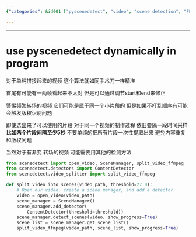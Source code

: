 ```yaml
---
{"categories": &id001 ["pyscenedetect", "video", "scene detection", "FFmpeg", "splicing", "video gradients", "code snippet"], "category": "Video Editing", "date": "2023-12-22 23:52:59", "description": "The pydantic schema can be used to describe a class in Python. In this case, the `Description` class is defined as a base model. The summary provided describes the purpose and functionality of the `pyscenedetect` library, which assists with dynamically detecting scenes in videos while accounting for possible issues like splicing and video gradients. A code snippet demonstrating how to use this library and FFmpeg to identify and segment a video into scenes is also provided.", "tags": *id001, "title": "use pyscenedetect dynamically in program"}

---
```


------

# use pyscenedetect dynamically in program

对于单纯拼接起来的视频 这个算法就如同手术刀一样精准

首尾有可能有一两帧看起来不太对 但是可以通过调节start和end来修正

警惕频繁转场的视频 它们可能是属于同一个小片段的 但是如果不打乱顺序有可能会触发版权识别问题

即使选出来了可以使用的片段 对于同一个视频的制作过程 依旧要隔一段时间采样 **比如两个片段间隔至少5秒** 不要单纯的把所有片段一次性提取出来 避免内容重复和版权问题

当然对于有渐变 转场的视频 可能需要用其他的检测方法

```python
from scenedetect import open_video, SceneManager, split_video_ffmpeg
from scenedetect.detectors import ContentDetector
from scenedetect.video_splitter import split_video_ffmpeg

def split_video_into_scenes(video_path, threshold=27.0):
    # Open our video, create a scene manager, and add a detector.
    video = open_video(video_path)
    scene_manager = SceneManager()
    scene_manager.add_detector(
        ContentDetector(threshold=threshold))
    scene_manager.detect_scenes(video, show_progress=True)
    scene_list = scene_manager.get_scene_list()
    split_video_ffmpeg(video_path, scene_list, show_progress=True)
```

